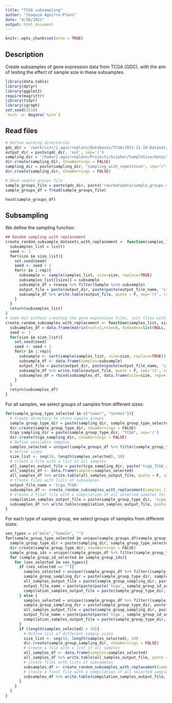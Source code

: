 ```yaml
---
title: "TCGA subsampling"
author: "Joaquim Aguirre-Plans"
date: "4/26/2022"
output: html_document
---
```


```r
knitr::opts_chunk$set(echo = TRUE)
```

## Description

Create subsamples of gene expression data from TCGA (GDC), with the aim of testing the effect of sample size in these subsamples.

```r
library(data.table)
library(dplyr)
library(ggplot2)
require(magrittr)
library(tidyr)
library(igraph)
set.seed(1510)
`%ni%` <- Negate(`%in%`)
```

## Read files

```r
# Define working directories
gdc_dir = '/work/ccnr/j.aguirreplans/Databases/TCGA/2022-11-18-Dataset/TCGA'
output_dir = paste(gdc_dir, 'out', sep='/')
sampling_dir = '/home/j.aguirreplans/Projects/Scipher/SampleSize/data/sampling/TCGA/2022-11-18-Dataset'
dir.create(sampling_dir, showWarnings = FALSE)
sampling_dir = paste(sampling_dir, "sampling_with_repetition", sep="/")
dir.create(sampling_dir, showWarnings = FALSE)

# Read sample groups file
sample_groups_file = paste(gdc_dir, paste('raw/metadata/sample_groups.txt', sep=""), sep='/')
sample_groups_df = fread(sample_groups_file)
```

```r
head(sample_groups_df)
```

## Subsampling

We define the sampling function:

```r
## Random sampling with replacement
create_random_subsample_datasets_with_replacement <- function(samples_list, size_list, rep, rnaseq, output_dir, output_file_name){
  subsamples_list = list()
  seed <- 1
  for(size in size_list){
    set.seed(seed)
    seed <- seed + 1
    for(r in 1:rep){
      subsample <- sample(samples_list, size=size, replace=TRUE)
      subsamples_list[[size]] = subsample
      subsample_df = rnaseq %>% filter(Sample %in% subsample)
      output_file = paste(output_dir, paste(paste(output_file_name, 'size', size, 'rep', r, sep='_'), '.txt', sep=''), sep='/')
      subsample_df %>% write.table(output_file, quote = F, sep='\t', row.names = F, col.names = T)
    }
  }
  return(subsamples_list)
}
# Same but without creating the gene expression files, just files with samples
create_random_subsamples_with_replacement <- function(samples_list, size_list, rep, output_dir, output_file_name){
  subsamples_df = data.frame(matrix(ncol=3,nrow=0, dimnames=list(NULL, c("size", "rep", "samples"))))
  seed <- 1
  for(size in size_list){
    set.seed(seed)
    seed <- seed + 1
    for(r in 1:rep){
      subsample <- sort(sample(samples_list, size=size, replace=TRUE))
      subsample_df <- data.frame(samples=subsample)
      output_file = paste(output_dir, paste(paste(output_file_name, 'size', size, 'rep', r, sep='_'), '.txt', sep=''), sep='/')
      subsample_df %>% write.table(output_file, quote = F, sep='\t', row.names = F, col.names = T)
      subsamples_df = rbind(subsamples_df, data.frame(size=size, rep=r, samples=paste(subsample, collapse = ';')))
    }
  }
  return(subsamples_df)
}

```

For all samples, we select groups of samples from different sizes:

```r
for(sample_group_type_selected in c("tumor", "normal")){
  # Create directory to store sample groups
  sample_group_type_dir = paste(sampling_dir, sample_group_type_selected, sep='/')
  dir.create(sample_group_type_dir, showWarnings = FALSE)
  tcga_sampling_dir = paste(sample_group_type_dir, "TCGA", sep='/')
  dir.create(tcga_sampling_dir, showWarnings = FALSE)
  # Define available samples
  samples_selected = unique((sample_groups_df %>% filter(sample_group_type == sample_group_type_selected))$participant_sample_type)
  # Define sizes
  size_list <- seq(10, length(samples_selected), 10)
  # Create a file with a list of all samples
  all_samples_output_file = paste(tcga_sampling_dir, paste('tcga_TCGA_all_samples.txt', sep=''), sep='/')
  all_samples_df <- data.frame(samples=samples_selected)
  all_samples_df %>% write.table(all_samples_output_file, quote = F, sep='\t', row.names = F, col.names = T)
  # Create files with lists of subsamples
  output_file_name = 'tcga_TCGA'
  subsamples_df <- create_random_subsamples_with_replacement(samples_list=samples_selected, size_list=size_list, rep=10, output_dir=tcga_sampling_dir, output_file_name=output_file_name)
  # Create a final file with a compilation of all selected samples for the same sample group
  compilation_samples_output_file = paste(sample_group_type_dir, 'tcga_TCGA.txt', sep='/')
  subsamples_df %>% write.table(compilation_samples_output_file, quote = F, sep='\t', row.names = F, col.names = T)
}
```

For each type of sample group, we select groups of samples from different sizes:

```r
sex_types = c("male","female", "")
for(sample_group_type_selected in unique(sample_groups_df$sample_group_type)){
  sample_group_type_dir = paste(sampling_dir, sample_group_type_selected, sep='/')
  dir.create(sample_group_type_dir, showWarnings = FALSE)
  sample_group_ids = unique((sample_groups_df %>% filter(sample_group_type == sample_group_type_selected))$sample_group_id)
  for (sample_group_id_selected in sample_group_ids){
    for (sex_selected in sex_types){
      if (sex_selected == ""){
        samples_selected = unique((sample_groups_df %>% filter((sample_group_type == sample_group_type_selected) & (sample_group_id == sample_group_id_selected)))$participant_sample_type)
        sample_group_sampling_dir = paste(sample_group_type_dir, sample_group_id_selected, sep='/')
        all_samples_output_file = paste(sample_group_sampling_dir, paste('tcga_', sample_group_id_selected, '_all_samples.txt', sep=''), sep='/')
        output_file_name = paste(paste(paste('tcga', sample_group_id_selected, sep="_")))
        compilation_samples_output_file = paste(sample_group_type_dir, paste(paste('tcga', sample_group_id_selected, sep="_"), '.txt', sep=''), sep='/')
      } else {
        samples_selected = unique((sample_groups_df %>% filter((sample_group_type == sample_group_type_selected) & (sample_group_id == sample_group_id_selected) & (sex == sex_selected)))$participant_sample_type)
        sample_group_sampling_dir = paste(sample_group_type_dir, paste(sample_group_id_selected, sex_selected, sep="_"), sep='/')
        all_samples_output_file = paste(sample_group_sampling_dir, paste('tcga_', sample_group_id_selected, '_', sex_selected, '_all_samples.txt', sep=''), sep='/')
        output_file_name = paste(paste(paste('tcga', sample_group_id_selected, sex_selected, sep="_")))
        compilation_samples_output_file = paste(sample_group_type_dir, paste(paste('tcga', sample_group_id_selected, sex_selected, sep="_"), '.txt', sep=''), sep='/')
      }
      if (length(samples_selected) > 10){
        # Define list of different sample sizes
        size_list <- seq(10, length(samples_selected), 10)
        dir.create(sample_group_sampling_dir, showWarnings = FALSE)
        # Create a file with a list of all samples
        all_samples_df <- data.frame(samples=samples_selected)
        all_samples_df %>% write.table(all_samples_output_file, quote = F, sep='\t', row.names = F, col.names = T)
        # Create files with lists of subsamples
        subsamples_df <- create_random_subsamples_with_replacement(samples_list=samples_selected, size_list=size_list, rep=10, output_dir=sample_group_sampling_dir, output_file_name=output_file_name)
        # Create a final file with a compilation of all selected samples for the same sample group
        subsamples_df %>% write.table(compilation_samples_output_file, quote = F, sep='\t', row.names = F, col.names = T)
      }
    }
  }
}
```
